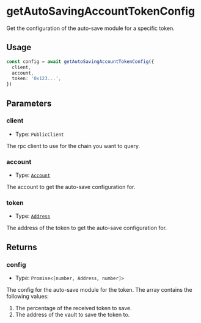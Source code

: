 # getAutoSavingAccountTokenConfig

Get the configuration of the auto-save module for a specific token.

## Usage

```typescript copy
const config = await getAutoSavingAccountTokenConfig({
  client,
  account,
  token: '0x123...',
})
```

## Parameters

### client

- Type: `PublicClient`

The rpc client to use for the chain you want to query.

### account

- Type: [`Account`](/module-sdk/glossary/types.mdx#account)

The account to get the auto-save configuration for.

### token

- Type: [`Address`](https://viem.sh/docs/glossary/types#address)

The address of the token to get the auto-save configuration for.

## Returns

### config

- Type: `Promise<[number, Address, number]>`

The config for the auto-save module for the token. The array contains the following values:

1. The percentage of the received token to save.
2. The address of the vault to save the token to.
